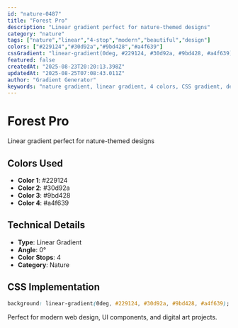 ```yaml
---
id: "nature-0487"
title: "Forest Pro"
description: "Linear gradient perfect for nature-themed designs"
category: "nature"
tags: ["nature","linear","4-stop","modern","beautiful","design"]
colors: ["#229124","#30d92a","#9bd428","#a4f639"]
cssGradient: "linear-gradient(0deg, #229124, #30d92a, #9bd428, #a4f639)"
featured: false
createdAt: "2025-08-23T20:20:13.398Z"
updatedAt: "2025-08-25T07:08:43.011Z"
author: "Gradient Generator"
keywords: "nature gradient, linear gradient, 4 colors, CSS gradient, design, #229124, #30d92a, #9bd428, #a4f639"
---
```


# Forest Pro

Linear gradient perfect for nature-themed designs

## Colors Used
- **Color 1**: #229124
- **Color 2**: #30d92a
- **Color 3**: #9bd428
- **Color 4**: #a4f639

## Technical Details
- **Type**: Linear Gradient
- **Angle**: 0°
- **Color Stops**: 4
- **Category**: Nature

## CSS Implementation
```css
background: linear-gradient(0deg, #229124, #30d92a, #9bd428, #a4f639);
```

Perfect for modern web design, UI components, and digital art projects.
